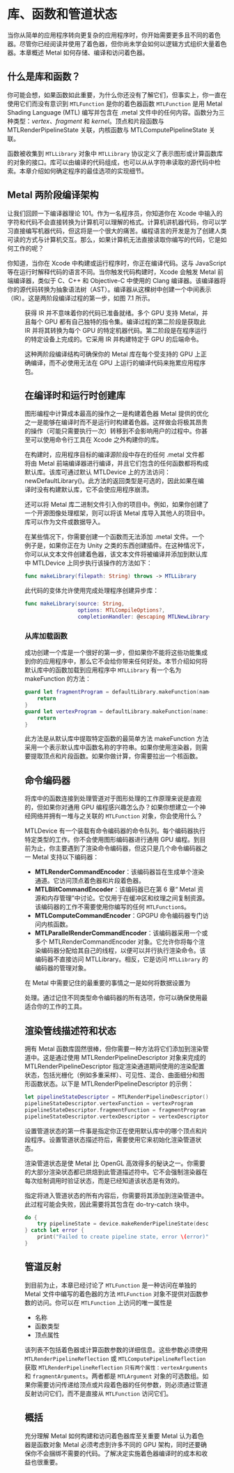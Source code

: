 # 库、函数和管道状态

<Wisdom
  words="一个原创的想法。这不会太难。图书馆里一定充满了它们。"
  author="Stephen Fry"
/>

当你从简单的应用程序转向更复杂的应用程序时，你开始需要更多且不同的着色器。尽管你已经阅读并使用了着色器，但你尚未学会如何以逻辑方式组织大量着色器。本章概述 Metal 如何存储、编译和访问着色器。

## 什么是库和函数？

你可能会想，如果函数如此重要，为什么你还没有了解它们，但事实上，你一直在使用它们而没有意识到 `MTLFunction` 是你的着色器函数 `MTLFunction` 是用 Metal Shading Language (MTL) 编写并包含在 .metal 文件中的任何内容。函数分为三种类型：_vertex、fragment_ 和 _kernel_。顶点和片段函数与 MTLRenderPipelineState 关联，内核函数与 MTLComputePipelineState 关联。

函数被收集到 `MTLLibrary` 对象中 `MTLLibrary` 协议定义了表示图形或计算函数库的对象的接口。库可以由编译的代码组成，也可以从从字符串读取的源代码中检索。本章介绍如何确定程序的最佳选项的实现细节。

## Metal 两阶段编译架构

让我们回顾一下编译器理论 101。作为一名程序员，你知道你在 Xcode 中输入的字符和代码不会直接转换为计算机可以理解的格式。计算机讲机器代码，你可以学习直接编写机器代码，但这将是一个很大的痛苦。编程语言的开发是为了创建人类可读的方式与计算机交互。那么，如果计算机无法直接读取你编写的代码，它是如何工作的呢？

你知道，当你在 Xcode 中构建或运行程序时，你正在编译代码。这与 JavaScript 等在运行时解释代码的语言不同。当你触发代码构建时，Xcode 会触发 Metal 前端编译器，类似于 C、C++ 和 Objective-C 中使用的 Clang 编译器。该编译器将你的源代码转换为抽象语法树（AST）。编译器从这棵树中创建一个中间表示（IR）。这是两阶段编译过程的第一步，如图 7.1 所示。

<Figure
  src={require("./7_1.jpg")}
  num="7.1"
  desc="两阶段编译架构"
  edge="white"
/>

获得 IR 并不意味着你的代码已准备就绪。多个 GPU 支持 Metal，并且每个 GPU 都有自己独特的指令集。编译过程的第二阶段是获取此 IR 并将其转换为每个 GPU 的特定机器代码。第二阶段是在程序运行的特定设备上完成的。它采用 IR 并构建特定于 GPU 的后端命令。

这种两阶段编译结构可确保你的 Metal 库在每个受支持的 GPU 上正确编译，而不必使用无法在 GPU 上运行的编译代码来拖累应用程序包。

## 在编译时和运行时创建库

图形编程中计算成本最高的操作之一是构建着色器 Metal 提供的优化之一是能够在编译时而不是运行时构建着色器。这样做会将极其昂贵的操作（可能只需要执行一次）转移到不会影响用户的过程中。你甚至可以使用命令行工具在 Xcode 之外构建你的库。

在构建时，应用程序目标的编译源阶段中存在的任何 .metal 文件都将由 Metal 前端编译器进行编译，并且它们包含的任何函数都将构成默认库。该库可通过默认 MTLDevice 上的方法访问：newDefaultLibrary()。此方法的返回类型是可选的，因此如果在编译时没有构建默认库，它不会使应用程序崩溃。

还可以将 Metal 库二进制文件引入你的项目中。例如，如果你创建了一个开源图像处理框架，则可以将该 Metal 库导入其他人的项目中。库可以作为文件或数据导入。

在某些情况下，你需要创建一个函数而无法添加 .metal 文件。一个例子是，如果你正在为 Unity 之类的东西创建插件。在这种情况下，你可以从文本文件创建着色器，该文本文件将被编译并添加到默认库中 MTLDevice 上同步执行该操作的方法如下：

```swift
func makeLibrary(filepath: String) throws -> MTLLibrary
```

此代码的变体允许使用完成处理程序创建异步库：

```swift
func makeLibrary(source: String,
                 options: MTLCompileOptions?,
                 completionHandler: @escaping MTLNewLibraryCompletionHandler)
```

### 从库加载函数

成功创建一个库是一个很好的第一步，但如果你不能将这些功能集成到你的应用程序中，那么它不会给你带来任何好处。本节介绍如何将默认库中的函数加载到应用程序中 `MTLLibrary` 有一个名为 makeFunction 的方法：

```swift
guard let fragmentProgram = defaultLibrary.makeFunction(name: "lightingFragment") else {
    return
}
guard let vertexProgram = defaultLibrary.makeFunction(name: "lightingVertex") else {
    return
}
```

此方法是从默认库中提取特定函数的最简单方法 makeFunction 方法采用一个表示默认库中函数名称的字符串。如果你使用渲染器，则需要提取顶点和片段函数。如果你做计算，你需要拉出一个核函数。

## 命令编码器

将库中的函数连接到处理管道对于图形处理的工作原理来说是直观的，但如果你对通用 GPU 编程感兴趣怎么办？如果你想建立一个神经网络并拥有一堆与之关联的 `MTLFunction` 对象，你会使用什么？

MTLDevice 有一个装载有命令编码器的命令队列。每个编码器执行特定类型的工作。你不会使用图形编码器进行通用 GPU 编程。到目前为止，你主要遇到了渲染命令编码器，但这只是几个命令编码器之一 Metal 支持以下编码器：

- **MTLRenderCommandEncoder**：该编码器旨在生成单个渲染通道。它访问顶点着色器和片段着色器。
- **MTLBlitCommandEncoder**：该编码器已在第 6 章“ Metal 资源和内存管理”中讨论。它仅用于在缓冲区和纹理之间复制资源。该编码器的工作不需要使用你编写的任何 `MTLFunction`s。
- **MTLComputeCommandEncoder**：GPGPU 命令编码器专门访问内核函数。
- **MTLParallelRenderCommandEncoder**：该编码器采用一个或多个 MTLRenderCommandEncoder 对象。它允许你将每个渲染编码器分配给其自己的线程，以便可以并行执行渲染命令。该编码器不直接访问 MTLLibrary。相反，它是访问 `MTLLibrary` 的编码器的管理对象。

在 Metal 中需要记住的最重要的事情之一是如何将数据设置为

处理。通过记住不同类型命令编码器的所有选项，你可以确保使用最适合你的工作的工具。

## 渲染管线描述符和状态

拥有 Metal 函数库固然很棒，但你需要一种方法将它们添加到渲染管道中。这是通过使用 MTLRenderPipelineDescriptor 对象来完成的 MTLRenderPipelineDescriptor 指定渲染通道期间使用的渲染配置状态，包括光栅化（例如多重采样）、可见性、混合、曲面细分和图形函数状态。以下是 MTLRenderPipelineDescriptor 的示例：

```swift
let pipelineStateDescriptor = MTLRenderPipelineDescriptor()
pipelineStateDescriptor.vertexFunction = vertexProgram
pipelineStateDescriptor.fragmentFunction = fragmentProgram
pipelineStateDescriptor.vertexDescriptor = vertexDescriptor
```

设置管道状态的第一件事是指定你正在使用默认库中的哪个顶点和片段程序。设置管道状态描述符后，需要使用它来初始化渲染管道状态。

渲染管道状态是使 Metal 比 OpenGL 高效得多的秘诀之一。你需要的大部分渲染状态都已烘焙到此管道描述符中。它不会强制渲染器在每次绘制调用时验证状态，而是已经知道该状态是有效的。

指定将进入管道状态的所有内容后，你需要将其添加到渲染管道中。此过程可能会失败，因此需要将其包含在 do-try-catch 块中。

```swift
do {
    try pipelineState = device.makeRenderPipelineState(descriptor: pipelineStateDescriptor)
} catch let error {
    print("Failed to create pipeline state, error \(error)")
}
```

## 管道反射

到目前为止，本章已经讨论了 `MTLFunction` 是一种访问在单独的 Metal 文件中编写的着色器的方法 `MTLFunction` 对象不提供对函数参数的访问。你可以在 `MTLFunction` 上访问的唯一属性是

- 名称
- 函数类型
- 顶点属性

该列表不包括着色器或计算函数参数的详细信息。这些参数必须使用 `MTLRenderPipelineReflection` 或 `MTLComputePipelineReflection` 获取 `MTLRenderPipelineReflection` `只有两个属性：vertexArguments` 和 `fragmentArguments`。两者都是 `MTLArgument` 对象的可选数组。如果你需要访问传递给顶点或片段着色器的任何参数，则必须通过管道反射访问它们，而不是直接从 `MTLFunction` 访问它们。

## 概括

充分理解 Metal 如何构建和访问着色器库至关重要 Metal 认为着色器是函数对象 Metal 必须考虑到许多不同的 GPU 架构，同时还要确保你不会捆绑不需要的代码。了解决定实施着色器编译时的成本和收益也很重要。
